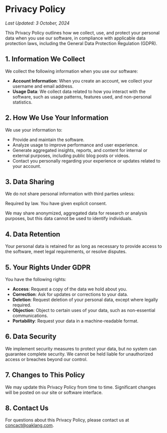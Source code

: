 # Privacy Policy

_Last Updated: 3 October, 2024_

This Privacy Policy outlines how we collect, use, and protect your personal data when you use our software, in compliance with applicable data protection laws, including the General Data Protection Regulation (GDPR).

## 1. Information We Collect

We collect the following information when you use our software:

- **Account Information**: When you create an account, we collect your username and email address.
- **Usage Data**: We collect data related to how you interact with the software, such as usage patterns, features used, and non-personal statistics.

## 2. How We Use Your Information

We use your information to:

- Provide and maintain the software.
- Analyze usage to improve performance and user experience.
- Generate aggregated insights, reports, and content for internal or external purposes, including public blog posts or videos.
- Contact you personally regarding your experience or updates related to your account.

## 3. Data Sharing

We do not share personal information with third parties unless:

Required by law.
You have given explicit consent.

We may share anonymized, aggregated data for research or analysis purposes, but this data cannot be used to identify individuals.

## 4. Data Retention

Your personal data is retained for as long as necessary to provide access to the software, meet legal requirements, or resolve disputes.

## 5. Your Rights Under GDPR

You have the following rights:

- **Access**: Request a copy of the data we hold about you.
- **Correction**: Ask for updates or corrections to your data.
- **Deletion**: Request deletion of your personal data, except where legally required.
- **Objection**: Object to certain uses of your data, such as non-essential communications.
- **Portability**: Request your data in a machine-readable format.

## 6. Data Security

We implement security measures to protect your data, but no system can guarantee complete security. We cannot be held liable for unauthorized access or breaches beyond our control.

## 7. Changes to This Policy

We may update this Privacy Policy from time to time. Significant changes will be posted on our site or software interface.

## 8. Contact Us

For questions about this Privacy Policy, please contact us at concact@oaklang.com.
